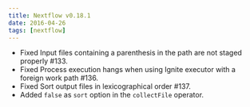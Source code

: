 ```yaml
---
title: Nextflow v0.18.1
date: 2016-04-26
tags: [nextflow]
---
```


- Fixed Input files containing a parenthesis in the path are not staged properly #133.
- Fixed Process execution hangs when using Ignite executor with a foreign work path #136.
- Fixed Sort output files in lexicographical order #137.
- Added `false` as `sort` option in the `collectFile` operator.
